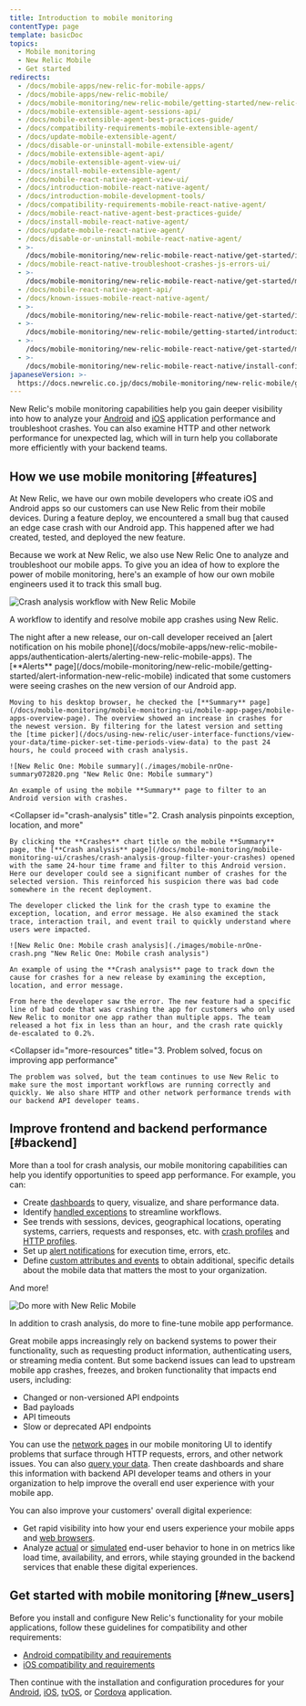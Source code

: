 ```yaml
---
title: Introduction to mobile monitoring
contentType: page
template: basicDoc
topics:
  - Mobile monitoring
  - New Relic Mobile
  - Get started
redirects:
  - /docs/mobile-apps/new-relic-for-mobile-apps/
  - /docs/mobile-apps/new-relic-mobile/
  - /docs/mobile-monitoring/new-relic-mobile/getting-started/new-relic-mobile/
  - /docs/mobile-extensible-agent-sessions-api/
  - /docs/mobile-extensible-agent-best-practices-guide/
  - /docs/compatibility-requirements-mobile-extensible-agent/
  - /docs/update-mobile-extensible-agent/
  - /docs/disable-or-uninstall-mobile-extensible-agent/
  - /docs/mobile-extensible-agent-api/
  - /docs/mobile-extensible-agent-view-ui/
  - /docs/install-mobile-extensible-agent/
  - /docs/mobile-react-native-agent-view-ui/
  - /docs/introduction-mobile-react-native-agent/
  - /docs/introduction-mobile-development-tools/
  - /docs/compatibility-requirements-mobile-react-native-agent/
  - /docs/mobile-react-native-agent-best-practices-guide/
  - /docs/install-mobile-react-native-agent/
  - /docs/update-mobile-react-native-agent/
  - /docs/disable-or-uninstall-mobile-react-native-agent/
  - >-
    /docs/mobile-monitoring/new-relic-mobile-react-native/get-started/introduction-mobile-react-native-agent/
  - /docs/mobile-react-native-troubleshoot-crashes-js-errors-ui/
  - >-
    /docs/mobile-monitoring/new-relic-mobile-react-native/get-started/mobile-react-native-agent-best-practices-guide/
  - /docs/mobile-react-native-agent-api/
  - /docs/known-issues-mobile-react-native-agent/
  - >-
    /docs/mobile-monitoring/new-relic-mobile-react-native/get-started/introduction-mobile-development-tools/
  - >-
    /docs/mobile-monitoring/new-relic-mobile/getting-started/introduction-new-relic-mobile/
  - >-
    /docs/mobile-monitoring/new-relic-mobile-react-native/get-started/mobile-development-tools/
  - >-
    /docs/mobile-monitoring/new-relic-mobile-react-native/install-configure/install-mobile-react-native-agent/
japaneseVersion: >-
  https://docs.newrelic.co.jp/docs/mobile-monitoring/new-relic-mobile/get-started/introduction-mobile-monitoring
---
```


New Relic's mobile monitoring capabilities help you gain deeper visibility into how to analyze your [Android](/docs/mobile-monitoring/new-relic-mobile-android/get-started/introduction-new-relic-mobile-android) and [iOS](/docs/mobile-monitoring/new-relic-mobile-ios/get-started/introduction-new-relic-mobile-ios) application performance and troubleshoot crashes. You can also examine HTTP and other network performance for unexpected lag, which will in turn help you collaborate more efficiently with your backend teams.

## How we use mobile monitoring [#features]

At New Relic, we have our own mobile developers who create iOS and Android apps so our customers can use New Relic from their mobile devices. During a feature deploy, we encountered a small bug that caused an edge case crash with our Android app. This happened after we had created, tested, and deployed the new feature.

Because we work at New Relic, we also use New Relic One to analyze and troubleshoot our mobile apps. To give you an idea of how to explore the power of mobile monitoring, here's an example of how our own mobile engineers used it to track this small bug.

![Crash analysis workflow with New Relic Mobile](./images/crash-analysis-workflow.jpg "Crash analysis workflow with New Relic Mobile")

A workflow to identify and resolve mobile app crashes using New Relic.

<CollapserGroup>
  <Collapser
    id="alert"
    title="1. Alert notification shows new version crashes"
  >
    The night after a new release, our on-call developer received an [alert notification on his mobile phone](/docs/mobile-apps/new-relic-mobile-apps/authentication-alerts/alerting-new-relic-mobile-apps). The [**Alerts** page](/docs/mobile-monitoring/new-relic-mobile/getting-started/alert-information-new-relic-mobile) indicated that some customers were seeing crashes on the new version of our Android app.

    Moving to his desktop browser, he checked the [**Summary** page](/docs/mobile-monitoring/mobile-monitoring-ui/mobile-app-pages/mobile-apps-overview-page). The overview showed an increase in crashes for the newest version. By filtering for the latest version and setting the [time picker](/docs/using-new-relic/user-interface-functions/view-your-data/time-picker-set-time-periods-view-data) to the past 24 hours, he could proceed with crash analysis.

    ![New Relic One: Mobile summary](./images/mobile-nrOne-summary072820.png "New Relic One: Mobile summary")

    An example of using the mobile **Summary** page to filter to an Android version with crashes.
  </Collapser>

  <Collapser
    id="crash-analysis"
    title="2. Crash analysis pinpoints exception, location, and more"
  >
    By clicking the **Crashes** chart title on the mobile **Summary** page, the [**Crash analysis** page](/docs/mobile-monitoring/mobile-monitoring-ui/crashes/crash-analysis-group-filter-your-crashes) opened with the same 24-hour time frame and filter to this Android version. Here our developer could see a significant number of crashes for the selected version. This reinforced his suspicion there was bad code somewhere in the recent deployment.

    The developer clicked the link for the crash type to examine the exception, location, and error message. He also examined the stack trace, interaction trail, and event trail to quickly understand where users were impacted.

    ![New Relic One: Mobile crash analysis](./images/mobile-nrOne-crash.png "New Relic One: Mobile crash analysis")

    An example of using the **Crash analysis** page to track down the cause for crashes for a new release by examining the exception, location, and error message.

    From here the developer saw the error. The new feature had a specific line of bad code that was crashing the app for customers who only used New Relic to monitor one app rather than multiple apps. The team released a hot fix in less than an hour, and the crash rate quickly de-escalated to 0.2%.
  </Collapser>

  <Collapser
    id="more-resources"
    title="3. Problem solved, focus on improving app performance"
  >
    The problem was solved, but the team continues to use New Relic to make sure the most important workflows are running correctly and quickly. We also share HTTP and other network performance trends with our backend API developer teams.
  </Collapser>
</CollapserGroup>

## Improve frontend and backend performance [#backend]

More than a tool for crash analysis, our mobile monitoring capabilities can help you identify opportunities to speed app performance. For example, you can:

* Create [dashboards](/docs/dashboards/new-relic-one-dashboards/get-started/introduction-new-relic-one-dashboards) to query, visualize, and share performance data.
* Identify [handled exceptions](/docs/mobile-monitoring/mobile-monitoring-ui/crashes/introduction-mobile-handled-exceptions) to streamline workflows.
* See trends with sessions, devices, geographical locations, operating systems, carriers, requests and responses, etc. with [crash profiles](/docs/mobile-monitoring/mobile-monitoring-ui/crashes/crash-analysis-group-filter-your-crashes) and [HTTP profiles](/docs/mobile-monitoring/mobile-monitoring-ui/network-pages/mobile-http-error-profiles-find-error-causes).
* Set up [alert notifications](/docs/mobile-monitoring/new-relic-mobile/getting-started/alert-information-new-relic-mobile) for execution time, errors, etc.
* Define [custom attributes and events](/docs/insights/insights-data-sources/custom-events/insert-custom-events-attributes-mobile-data) to obtain additional, specific details about the mobile data that matters the most to your organization.

And more!

![Do more with New Relic Mobile](./images/next-steps_2.jpg "Do more with New Relic Mobile")

In addition to crash analysis, do more to fine-tune mobile app performance.

Great mobile apps increasingly rely on backend systems to power their functionality, such as requesting product information, authenticating users, or streaming media content. But some backend issues can lead to upstream mobile app crashes, freezes, and broken functionality that impacts end users, including:

* Changed or non-versioned API endpoints
* Bad payloads
* API timeouts
* Slow or deprecated API endpoints

You can use the [network pages](/docs/mobile-monitoring/mobile-monitoring-ui/network-pages) in our mobile monitoring UI to identify problems that surface through HTTP requests, errors, and other network issues. You can also [query your data](/docs/using-new-relic/data/understand-data/query-new-relic-data). Then create dashboards and share this information with backend API developer teams and others in your organization to help improve the overall end user experience with your mobile app.

You can also improve your customers' overall digital experience:

* Get rapid visibility into how your end users experience your mobile apps and [web browsers](/docs/browser/new-relic-browser/getting-started/introduction-new-relic-browser).
* Analyze [actual](/docs/browser/new-relic-browser/getting-started/introduction-new-relic-browser) or [simulated](/docs/synthetics/new-relic-synthetics/getting-started/introduction-new-relic-synthetics) end-user behavior to hone in on metrics like load time, availability, and errors, while staying grounded in the backend services that enable these digital experiences.

## Get started with mobile monitoring [#new_users]

Before you install and configure New Relic's functionality for your mobile applications, follow these guidelines for compatibility and other requirements:

* [Android compatibility and requirements](/docs/mobile-monitoring/new-relic-mobile-android/get-started/new-relic-android-compatibility-requirements)
* [iOS compatibility and requirements](/docs/mobile-monitoring/new-relic-mobile-ios/get-started/new-relic-ios-compatibility-requirements)

Then continue with the installation and configuration procedures for your [Android](/docs/mobile-monitoring/new-relic-mobile-android/get-started/android-installation-configuration), [iOS](/docs/mobile-monitoring/new-relic-mobile-ios/get-started/ios-installation-configuration), [tvOS](/docs/mobile-monitoring/new-relic-mobile-ios/tvos/tvos-installation-configuration), or [Cordova](/docs/mobile-monitoring/new-relic-mobile-cordova-phonegap/get-started/introduction-new-relic-cordova) application.

